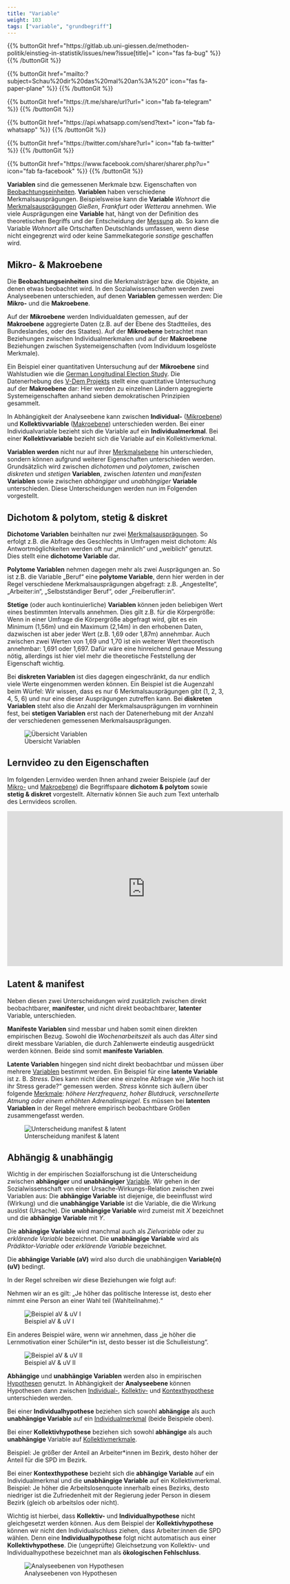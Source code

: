 ```yaml
---
title: "Variable"
weight: 103
tags: ["variable", "grundbegriff"]
---
```


{{% buttonGit href=\"https\:\/\/gitlab.ub.uni-giessen.de\/methoden-politik\/einstieg-in-statistik\/issues\/new?issue[title]=\" icon=\"fas fa-bug\" %}} {{% /buttonGit %}} 

{{% buttonGit href=\"mailto\:?subject=Schau\%20dir\%20das\%20mal\%20an\%3A\%20\" icon=\"fas fa-paper-plane\" %}} {{% /buttonGit %}}

{{% buttonGit href=\"https\:\/\/t.me\/share\/url?url=\" icon=\"fab fa-telegram\" %}} {{% /buttonGit %}}

{{% buttonGit href=\"https\:\/\/api.whatsapp.com\/send?text=\" icon=\"fab fa-whatsapp\" %}} {{% /buttonGit %}}

{{% buttonGit href=\"https\:\/\/twitter.com\/share?url=\" icon=\"fab fa-twitter\" %}} {{% /buttonGit %}}

{{% buttonGit href=\"https\:\/\/www.facebook.com\/sharer\/sharer.php?u=\" icon=\"fab fa-facebook\" %}} {{% /buttonGit %}}

**Variablen** sind die gemessenen Merkmale bzw. Eigenschaften von [Beobachtungseinheiten](../../glossar/beobachtungseinheit/index.html). **Variablen** haben verschiedene Merkmalsausprägungen. Beispielsweise kann die **Variable** *Wohnort* die [Merkmalsausprägungen](../../glossar/merkmalsauspraegung/index.html) *Gießen*, *Frankfurt* oder *Wetterau* annehmen. Wie viele Ausprägungen eine **Variable** hat, hängt von der Definition des theoretischen Begriffs und der Entscheidung der [Messung](../../glossar/messung/index.html) ab. So kann die Variable *Wohnort* alle Ortschaften Deutschlands umfassen, wenn diese nicht eingegrenzt wird oder keine Sammelkategorie *sonstige* geschaffen wird.

## Mikro- & Makroebene
Die **Beobachtungseinheiten** sind die Merkmalsträger bzw. die Objekte, an denen etwas beobachtet wird. In den Sozialwissenschaften werden zwei Analyseebenen unterschieden, auf denen **Variablen** gemessen werden: Die **Mikro-** und die **Makroebene**.

Auf der **Mikroebene** werden Individualdaten gemessen, auf der **Makroebene** aggregierte Daten (z.B. auf der Ebene des Stadtteiles, des Bundeslandes, oder des Staates). Auf der **Mikroebene** betrachtet man Beziehungen zwischen Individualmerkmalen und auf der **Makroebene** Beziehungen zwischen Systemeigenschaften (vom Individuum losgelöste Merkmale).

Ein Beispiel einer quantitativen Untersuchung auf der **Mikroebene** sind Wahlstudien wie die [German Longitudinal Election Study](https://gles.eu/). Die Datenerhebung des [V-Dem Projekts](http://www.v-dem.net/en/about/) stellt eine quantitative Untersuchung auf der **Makroebene** dar: Hier werden zu einzelnen Ländern aggregierte Systemeigenschaften anhand sieben demokratischen Prinzipien gesammelt.

In Abhängigkeit der Analyseebene kann zwischen **Individual-** ([Mikroebene](../../glossar/mikroebene/index.html)) und **Kollektivvariable** ([Makroebene](../../glossar/makroebene/index.html)) unterschieden werden. Bei einer Individualvariable bezieht sich die Variable auf ein **Individualmerkmal**. Bei einer **Kollektivvariable** bezieht sich die Variable auf ein Kollektivmerkmal.

**Variablen werden** nicht nur auf ihrer [Merkmalsebene](../../glossar/merkmalsebene/index.html) hin unterschieden, sondern können aufgrund weiterer Eigenschaften unterschieden werden. Grundsätzlich wird zwischen *dichotomen* und *polytomen*, zwischen *diskreten* und *stetigen* **Variablen**, zwischen *latenten* und *manifesten* **Variablen** sowie zwischen *abhängiger* und *unabhängiger* **Variable** unterschieden. Diese Unterscheidungen werden nun im Folgenden vorgestellt.

## Dichotom & polytom, stetig & diskret

**Dichotome Variablen** beinhalten nur zwei [Merkmalsausprägungen](../../glossar/merkmalsauspraegung/index.html). So erfolgt z.B. die Abfrage des Geschlechts in Umfragen meist dichotom: Als Antwortmöglichkeiten werden oft nur „männlich“ und „weiblich“ genutzt. Dies stellt eine **dichotome Variable** dar.

**Polytome Variablen** nehmen dagegen mehr als zwei Ausprägungen an. So ist z.B. die Variable „Beruf“ eine **polytome Variable**, denn hier werden in der Regel verschiedene Merkmalsausprägungen abgefragt: z.B. „Angestellte“, „Arbeiter:in“, „Selbstständiger Beruf“, oder „Freiberufler:in“.

**Stetige** (oder auch kontinuierliche) **Variablen** können jeden beliebigen Wert eines bestimmten Intervalls annehmen. Dies gilt z.B. für die Körpergröße: Wenn in einer Umfrage die Körpergröße abgefragt wird, gibt es ein Minimum (1,56m) und ein Maximum (2,14m) in den erhobenen Daten, dazwischen ist aber jeder Wert (z.B. 1,69 oder 1,87m) annehmbar. Auch zwischen zwei Werten von 1,69 und 1,70 ist ein weiterer Wert theoretisch annehmbar: 1,691 oder 1,697. Dafür wäre eine hinreichend genaue Messung nötig, allerdings ist hier viel mehr die theoretische Feststellung der Eigenschaft wichtig.

Bei **diskreten Variablen** ist dies dagegen eingeschränkt, da nur endlich viele Werte eingenommen werden können. Ein Beispiel ist die Augenzahl beim Würfel: Wir wissen, dass es nur 6 Merkmalsausprägungen gibt (1, 2, 3, 4, 5, 6) und nur eine dieser Ausprägungen zutreffen kann. Bei **diskreten Variablen** steht also die Anzahl der Merkmalsausprägungen im vornhinein fest, bei **stetigen Variablen** erst nach der Datenerhebung mit der Anzahl der verschiedenen gemessenen Merkmalsausprägungen.

![Übersicht Variablen](../images/dichotom-polytom.png)

## Lernvideo zu den Eigenschaften

Im folgenden Lernvideo werden Ihnen anhand zweier Beispiele (auf der [Mikro-](../../glossar/mikroebene/index.html) und [Makroebene](../../glossar/makroebene/index.html)) die Begriffspaare **dichotom & polytom** sowie **stetig & diskret** vorgestellt. Alternativ können Sie auch zum Text unterhalb des Lernvideos scrollen.

<center>

<iframe src="https://player.vimeo.com/video/506052954?quality=720p&dnt=1" width="640" height="360" frameborder="0" allow="autoplay; fullscreen; picture-in-picture" allowfullscreen referrerpolicy="noreferrer"></iframe>

</center>

## Latent & manifest
Neben diesen zwei Unterscheidungen wird zusätzlich zwischen direkt beobachtbarer, **manifester**, und nicht direkt beobachtbarer, **latenter** Variable, unterschieden.

**Manifeste Variablen** sind messbar und haben somit einen direkten empirischen Bezug. Sowohl die *Wochenarbeitszeit* als auch das *Alter* sind direkt messbare Variablen, die durch Zahlenwerte eindeutig ausgedrückt werden können. Beide sind somit **manifeste Variablen**.

**Latente Variablen** hingegen sind nicht direkt beobachtbar und müssen über mehrere [Variablen](../../glossar/variable/index.html) bestimmt werden. Ein Beispiel für eine **latente Variable** ist z. B. *Stress*. Dies kann nicht über eine einzelne Abfrage wie „Wie hoch ist ihr Stress gerade?“ gemessen werden. *Stress* könnte sich äußern über folgende [Merkmale](../../glossar/merkmal/index.html): *höhere Herzfrequenz, hoher Blutdruck, verschnellerte Atmung oder einem erhöhten Adrenalinspiegel*. Es müssen bei **latenten Variablen** in der Regel mehrere empirisch beobachtbare Größen zusammengefasst werden.

![Unterscheidung manifest & latent](../images/manifest-latent.png)

## Abhängig & unabhängig 

Wichtig in der empirischen Sozialforschung ist die Unterscheidung zwischen **abhängiger** und **unabhängiger** [Variable](../../glossar/variable/index.html). Wir gehen in der Sozialwissenschaft von einer Ursache-Wirkungs-Relation zwischen zwei Variablen aus: Die **abhängige Variable** ist diejenige, die beeinflusst wird (Wirkung) und die **unabhängige Variable** ist die Variable, die die Wirkung auslöst (Ursache). Die **unabhängige Variable** wird zumeist mit $X$ bezeichnet und die **abhängige Variable** mit $Y$.

Die **abhängige Variable** wird manchmal auch als *Zielvariable* oder zu *erklärende Variable* bezeichnet. Die **unabhängige Variable** wird als *Prädiktor-Variable* oder *erklärende Variable* bezeichnet.

Die **abhängige Variable (aV)** wird also durch die unabhängigen **Variable(n) (uV)** bedingt.

In der Regel schreiben wir diese Beziehungen wie folgt auf:

Nehmen wir an es gilt: „Je höher das politische Interesse ist, desto eher nimmt eine Person an einer Wahl teil (Wahlteilnahme).“

![Beispiel aV & uV I](../images/uv-av.png)

Ein anderes Beispiel wäre, wenn wir annehmen, dass „je höher die Lernmotivation einer Schüler*in ist, desto besser ist die Schulleistung“.

![Beispiel aV & uV II](../images/uv-av2.png)

**Abhängige** und **unabhängige Variablen** werden also in empirischen [Hypothesen](../../glossar/hypothese/index.html) genutzt. In Abhängigkeit der **Analyseebene** können Hypothesen dann zwischen [Individual-](../../glossar/individualhypothese/index.html), [Kollektiv-](../../glossar/kollektivhypothese/index.html) und [Kontexthypothese](../../glossar/kontexthypothese/index.html) unterschieden werden.

Bei einer **Individualhypothese** beziehen sich sowohl **abhängige** als auch **unabhängige Variable** auf ein [Individualmerkmal](../../glossar/merkmalsebene/index.html) (beide Beispiele oben).

Bei einer **Kollektivhypothese** beziehen sich sowohl **abhängige** als auch **unabhängige** Variable auf [Kollektivmerkmale](../../glossar/merkmalsebene/index.html).

Beispiel: Je größer der Anteil an Arbeiter*innen im Bezirk, desto höher der Anteil für die SPD im Bezirk.

Bei einer **Kontexthypothese** bezieht sich die **abhängige Variable** auf ein Individualmerkmal und die **unabhängige Variable** auf ein Kollektivmerkmal.
Beispiel: Je höher die Arbeitslosenquote innerhalb eines Bezirks, desto niedriger ist die Zufriedenheit mit der Regierung jeder Person in diesem Bezirk (gleich ob arbeitslos oder nicht).

Wichtig ist hierbei, dass **Kollektiv-** und **Individualhypothese** nicht gleichgesetzt werden können. Aus dem Beispiel der **Kollektivhypothese** können wir nicht den Individualschluss ziehen, dass Arbeiter:innen die SPD wählen. Denn eine **Individualhypothese** folgt nicht automatisch aus einer **Kollektivhypothese**. Die (ungeprüfte) Gleichsetzung von Kollektiv- und Individualhypothese bezeichnet man als **ökologischen Fehlschluss**.

![Analyseebenen von Hypothesen](../images/coleman.png)
